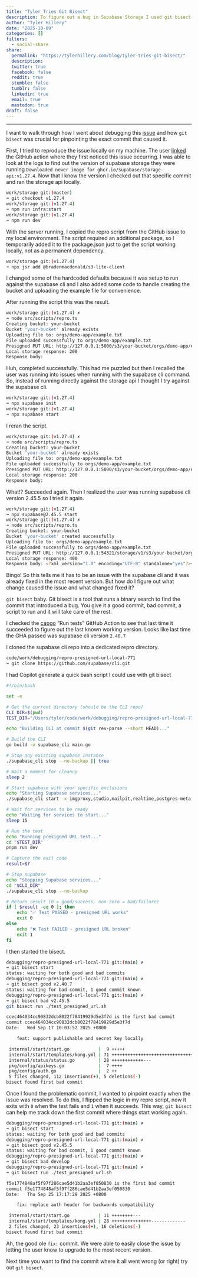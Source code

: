 ```yaml
---
title: "Tyler Tries Git Bisect"
description: To figure out a bug in Supabase Storage I used git bisect to track down what happened.
author: "Tyler Hillery"
date: "2025-10-09"
categories: []
filters:
  - social-share
share:
  permalink: "https://tylerhillery.com/blog/tyler-tries-git-bisect/"
  description:
  twitter: true
  facebook: false
  reddit: true
  stumble: false
  tumblr: false
  linkedin: true
  email: true
  mastodon: true
draft: false 
---
```


------------------------------------------------------------------------

I want to walk through how I went about debugging this [issue](https://github.com/supabase/storage/issues/771) and how `git bisect` was crucial for pinpointing the exact commit that caused it.

First, I tried to reproduce the issue locally on my machine. The user [linked](https://github.com/Cap-go/capgo/actions/runs/17979805447/job/51142531945) the GitHub action where they first noticed this issue occurring. I was able to look at the logs to find out the version of supabase storage they were running `Downloaded newer image for ghcr.io/supabase/storage-api:v1.27.4`. Now that I know the version I checked out that specific commit and ran the storage api locally.

```bash
work/storage git:(master) 
➜ git checkout v1.27.4
work/storage git:(v1.27.4) 
➜ npm run infra:start
work/storage git:(v1.27.4) 
➜ npm run dev
```

With the server running, I copied the repro script from the GitHub issue to my local environment. The script required an additional package, so I temporarily added it to the package.json just to get the script working locally, not as a permanent dependency.

```bash
work/storage git:(v1.27.4) 
➜ npx jsr add @bradenmacdonald/s3-lite-client
```

I changed some of the hardcoded defaults because it was setup to run against the supabase cli and I also added some code to handle creating the bucket and uploading the example file for convenience.

After running the script this was the result.

```bash
work/storage git:(v1.27.4) ✗
➜ node src/scripts/repro.ts
Creating bucket: your-bucket
Bucket 'your-bucket' already exists
Uploading file to: orgs/demo-app/example.txt
File uploaded successfully to orgs/demo-app/example.txt
Presigned PUT URL: http://127.0.0.1:5000/s3/your-bucket/orgs/demo-app/example.txt?X-Amz-Content-Sha256=UNSIGNED-PAYLOAD&x-id=PutObject&X-Amz-Algorithm=AWS4-HMAC-SHA256&X-Amz-Credential=b585f311d839730f8a980a3457be2787%2F20251004%2Fus-east-1%2Fs3%2Faws4_request&X-Amz-Date=20251004T193230Z&X-Amz-Expires=60&X-Amz-SignedHeaders=host&X-Amz-Signature=75b7bd2d33b66855952bad41bc56f17aaa98cd96a50f49ad96540c030e27ee19
Local storage response: 200
Response body:
```

Huh, completed successfully. This had me puzzled but then I recalled the user was running into issues when running with the supabase cli command. So, instead of running directly against the storage api I thought I try against the supabase cli. 

```bash
work/storage git:(v1.27.4)
➜ npx supabase init
work/storage git:(v1.27.4)
➜ npx supabase start
```

I reran the script.

```bash
work/storage git:(v1.27.4) ✗
➜ node src/scripts/repro.ts
Creating bucket: your-bucket
Bucket 'your-bucket' already exists
Uploading file to: orgs/demo-app/example.txt
File uploaded successfully to orgs/demo-app/example.txt
Presigned PUT URL: http://127.0.0.1:5000/s3/your-bucket/orgs/demo-app/example.txt?X-Amz-Content-Sha256=UNSIGNED-PAYLOAD&x-id=PutObject&X-Amz-Algorithm=AWS4-HMAC-SHA256&X-Amz-Credential=b585f311d839730f8a980a3457be2787%2F20251004%2Fus-east-1%2Fs3%2Faws4_request&X-Amz-Date=20251004T193230Z&X-Amz-Expires=60&X-Amz-SignedHeaders=host&X-Amz-Signature=75b7bd2d33b66855952bad41bc56f17aaa98cd96a50f49ad96540c030e27ee19
Local storage response: 200
Response body:
```
What!? Succeeded again. Then I realized the user was running supabase cli version 2.45.5 so I tried it again.

```bash
work/storage git:(v1.27.4)
➜ npx supabase@2.45.5 start
work/storage git:(v1.27.4) ✗
➜ node src/scripts/repro.ts
Creating bucket: your-bucket
Bucket 'your-bucket' created successfully
Uploading file to: orgs/demo-app/example.txt
File uploaded successfully to orgs/demo-app/example.txt
Presigned PUT URL: http://127.0.0.1:54321/storage/v1/s3/your-bucket/orgs/demo-app/example.txt?X-Amz-Content-Sha256=UNSIGNED-PAYLOAD&x-id=PutObject&X-Amz-Algorithm=AWS4-HMAC-SHA256&X-Amz-Credential=625729a08b95bf1b7ff351a663f3a23c%2F20251004%2Flocal%2Fs3%2Faws4_request&X-Amz-Date=20251004T201956Z&X-Amz-Expires=60&X-Amz-SignedHeaders=host&X-Amz-Signature=1f2ff5cca5aad73d7e1e53224e6b6a3f96f89bbf144a3cdebc2ef9825d15c7de
Local storage response: 400
Response body: <?xml version="1.0" encoding="UTF-8" standalone="yes"?><Error><Resource>your-bucket/orgs/demo-app/example.txt</Resource><Code>InvalidSignature</Code><Message>Unsupported authorization type</Message></Error>
```

Bingo! So this tells me it has to be an issue with the supabase cli and it was already fixed in the most recent version. But how do I figure out what change caused the issue and what changed fixed it? 

`git bisect` baby. Git bisect is a tool that runs a binary search to find the commit that introduced a bug. You give it a good commit, bad commit, a script to run and it will take care of the rest. 

I checked the [capgo](https://github.com/Cap-go/capgo/actions/workflows/tests.yml) "Run tests" GitHub Action to see that last time it succeeded to figure out the last known working version. Looks like last time the GHA passed was supabase cli version `2.40.7`

I cloned the supabase cli repo into a dedicated repro directory.

```bash
code/work/debugging/repro-presigned-url-local-771
➜ git clone https://github.com/supabase/cli.git
```

I had Copilot generate a quick bash script I could use with git bisect

```bash
#!/bin/bash

set -e

# Get the current directory (should be the CLI repo)
CLI_DIR=$(pwd)
TEST_DIR="/Users/tyler/code/work/debugging/repro-presigned-url-local-771"

echo "Building CLI at commit $(git rev-parse --short HEAD)..."

# Build the CLI
go build -o supabase_cli main.go

# Stop any existing supabase instance
./supabase_cli stop --no-backup || true

# Wait a moment for cleanup
sleep 2

# Start supabase with your specific exclusions
echo "Starting Supabase services..."
./supabase_cli start -x imgproxy,studio,mailpit,realtime,postgres-meta,supavisor,studio,logflare,vector,realtime,gotrue,edge-runtime

# Wait for services to be ready
echo "Waiting for services to start..."
sleep 15

# Run the test
echo "Running presigned URL test..."
cd "$TEST_DIR"
pnpm run dev

# Capture the exit code
result=$?

# Stop supabase
echo "Stopping Supabase services..."
cd "$CLI_DIR"
./supabase_cli stop --no-backup

# Return result (0 = good/success, non-zero = bad/failure)
if [ $result -eq 0 ]; then
    echo "✅ Test PASSED - presigned URL works"
    exit 0
else
    echo "❌ Test FAILED - presigned URL broken"
    exit 1
fi
```

I then started the bisect.

```bash
debugging/repro-presigned-url-local-771 git:(main) ✗
➜ git bisect start
status: waiting for both good and bad commits
debugging/repro-presigned-url-local-771 git:(main) ✗
➜ git bisect good v2.40.7
status: waiting for bad commit, 1 good commit known
debugging/repro-presigned-url-local-771 git:(main) ✗
➜ git bisect bad v2.45.5
git bisect run ./test_presigned_url.sh

ccec464034cc90832dcb8022f78419929d5e3f7d is the first bad commit
commit ccec464034cc90832dcb8022f78419929d5e3f7d
Date:   Wed Sep 17 10:03:52 2025 +0800

    feat: support publishable and secret key locally

 internal/start/start.go           |  9 +++++
 internal/start/templates/kong.yml | 71 ++++++++++++++++++++++++++++++++++++++-
 internal/status/status.go         | 28 ++++++++++++---
 pkg/config/apikeys.go             |  7 ++++
 pkg/config/auth.go                |  2 ++
 5 files changed, 112 insertions(+), 5 deletions(-)
bisect found first bad commit
```

Once I found the problematic commit, I wanted to pinpoint exactly when the issue was resolved. To do this, I flipped the logic in my repro script, now it exits with `0` when the test fails and `1` when it succeeds. This way, `git bisect` can help me track down the first commit where things start working again.

```bash
debugging/repro-presigned-url-local-771 git:(main) ✗
➜ git bisect start
status: waiting for both good and bad commits
debugging/repro-presigned-url-local-771 git:(main) ✗
➜ git bisect good v2.45.5
status: waiting for bad commit, 1 good commit known
debugging/repro-presigned-url-local-771 git:(main) ✗
➜ git bisect bad develop
debugging/repro-presigned-url-local-771 git:(main) ✗
➜ git bisect run ./test_presigned_url.sh

f5e1774848af5f97f286cae5d41b2aa3ef050830 is the first bad commit
commit f5e1774848af5f97f286cae5d41b2aa3ef050830
Date:   Thu Sep 25 17:17:29 2025 +0800

    fix: replace auth header for backwards compatibility

 internal/start/start.go           | 11 ++++++++---
 internal/start/templates/kong.yml | 28 +++++++++++++++-------------
 2 files changed, 23 insertions(+), 16 deletions(-)
bisect found first bad commit
```

Ah, the good ole `fix:` commit. We were able to easily close the issue by letting the user know to upgrade to the most recent version. 

Next time you want to find the commit where it all went wrong (or right) try out `git bisect`. 